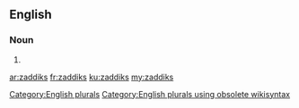 ==English==

===Noun===
{{head|en}}

# {{plural of|zaddik}}

[[Category:English plurals]][[Category:English plurals using obsolete wikisyntax]]

[[ar:zaddiks]]
[[fr:zaddiks]]
[[ku:zaddiks]]
[[my:zaddiks]]
